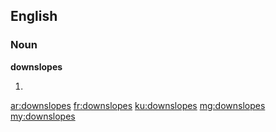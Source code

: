 ==English==

===Noun===
'''downslopes'''

# {{plural of|downslope}}

[[ar:downslopes]]
[[fr:downslopes]]
[[ku:downslopes]]
[[mg:downslopes]]
[[my:downslopes]]